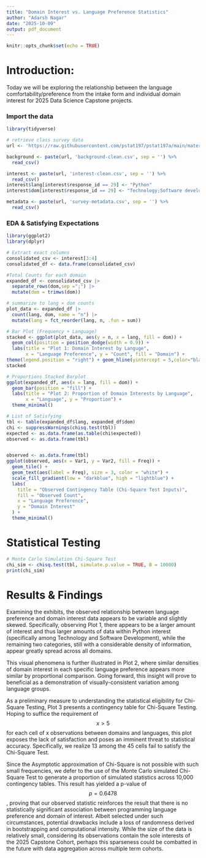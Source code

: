 ```yaml
---
title: "Domain Interest vs. Language Preference Statistics"
author: "Adarsh Nagar"
date: "2025-10-09"
output: pdf_document
---
```


```r
knitr::opts_chunk$set(echo = TRUE)
```

# Introduction:

Today we will be exploring the relationship between the language comfortability/preference from the intake form and individual domain interest for 2025 Data
Science Capstone projects.



### Import the data
```r
library(tidyverse)

# retrieve class survey data
url <- 'https://raw.githubusercontent.com/pstat197/pstat197a/main/materials/labs/lab2-tidyverse/data/'

background <- paste(url, 'background-clean.csv', sep = '') %>%
  read_csv()

interest <- paste(url, 'interest-clean.csv', sep = '') %>%
  read_csv()
interest$lang[interest$response_id == 29] <- "Python"
interest$dom[interest$response_id == 29] <- "Technology;Software development;Product engineering"

metadata <- paste(url, 'survey-metadata.csv', sep = '') %>%
  read_csv()

```

### EDA & Satisfying Expectations

```r
library(ggplot2)
library(dplyr)

# Extract exact columns
consolidated_csv <- interest[3:4]
consolidated_df <- data.frame(consolidated_csv)

#Total Counts for each domain
expanded_df <- consolidated_csv |> 
  separate_rows(dom,sep =";") |>
  mutate(dom = trimws(dom))

# summarize to lang × dom counts 
plot_data <- expanded_df |>
  count(lang, dom, name = "n") |>
  mutate(lang = fct_reorder(lang, n, .fun = sum)) 

# Bar Plot (Frequency + Language)
stacked <- ggplot(plot_data, aes(y = n, x = lang, fill = dom)) +
  geom_col(position = position_dodge(width = 0.9)) +
  labs(title = "Plot 1: Domain Interest by Languge",
       x = "Language Preference", y = "Count", fill = "Domain") +
theme(legend.position = "right") + geom_hline(yintercept = 5,color="black") 
stacked

# Proportions Stacked Barplot
ggplot(expanded_df, aes(x = lang, fill = dom)) +
  geom_bar(position = "fill") +
  labs(title = "Plot 2: Proportion of Domain Interests by Language",
       x = "Language", y = "Proportion") +
  theme_minimal()

# List of Satisfying
tbl <- table(expanded_df$lang, expanded_df$dom)
chi <- suppressWarnings(chisq.test(tbl))
expected <- as.data.frame(as.table(chi$expected))
observed <- as.data.frame(tbl)


observed <- as.data.frame(tbl)
ggplot(observed, aes(x = Var1, y = Var2, fill = Freq)) +
  geom_tile() +
  geom_text(aes(label = Freq), size = 3, color = "white") +
  scale_fill_gradient(low = "darkblue", high = "lightblue") +
  labs(
    title = "Observed Contingency Table (Chi-Square Test Inputs)",
    fill = "Observed Count",
    x = "Language Preference",
    y = "Domain Interest"
  ) +
  theme_minimal()

```


# Statistical Testing
```r
# Monte Carlo Simulation Chi-Square Test
chi_sim <- chisq.test(tbl, simulate.p.value = TRUE, B = 10000)
print(chi_sim)
```


# Results & Findings

Examining the exhibits, the observed relationship between language preference and
domain interest data appears to be variable and slightly skewed. Specifically, observing
Plot 1, there appears to be a larger amount of interest and thus larger amounts 
of data within Python interest (specifically among Technology and Software 
Development), while the remaining two categories, still with a considerable 
density of information, appear greatly spread across all domains. 

This visual phenomena is further illustrated in Plot 2, where similar densities 
of domain interest in each specific language preference appears more similar 
by proportional comparison. Going forward, this insight will prove to beneficial
as a demonstration of visually-consistent variation among language groups.

As a preliminary measure to understanding the statistical eligibility for Chi-Square
Testing, Plot 3 presents a contingency table for Chi-Square Testing. Hoping to suffice
the requirement of $$ x > 5$$ for each cell of x observations between domains and languages,
this plot exposes the lack of satisfaction and poses an imminent threat to statistical accuracy.
Specifically, we realize 13 among the 45 cells fail to satisfy the Chi-Square Test.

Since the Asymptotic approximation of Chi-Square is not possible with such small
frequencies, we defer to the use of the Monte Carlo simulated Chi-Square Test to
generate a proportion of simulated statistics across 10,000 contingency tables.
This result has yielded a p-value of $$p = 0.6478$$, proving that our observed
statistic reinforces the result that there is no statistically significant 
association between programming language preference and domain of interest. Albeit
selected under such circumstances, potential drawbacks include a loss of randomness derived
in bootstrapping and computational intensity. While the size of the data is relatively small,
considering its observations contain the sole interests of the 2025 Capstone Cohort, perhaps
this sparseness could be combatted in the future with data aggregation across multiple
term cohorts.







